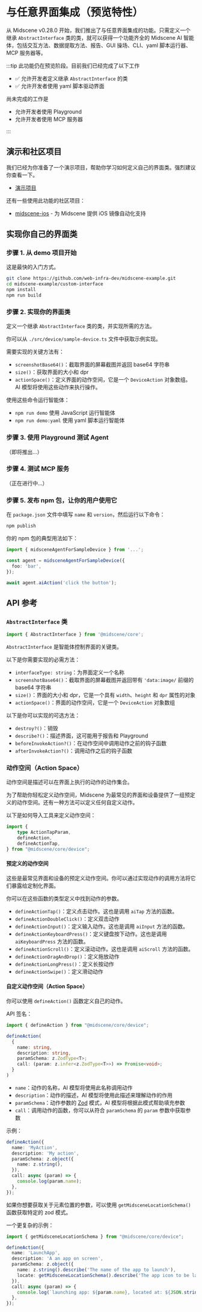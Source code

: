# 与任意界面集成（预览特性）

从 Midscene v0.28.0 开始，我们推出了与任意界面集成的功能。只需定义一个继承 `AbstractInterface` 类的类，就可以获得一个功能齐全的 Midscene AI 智能体，包括交互方法、数据提取方法、报告、GUI 操场、CLI、yaml 脚本运行器、MCP 服务器等。

:::tip
此功能仍在预览阶段。目前我们已经完成了以下工作
- ✅ 允许开发者定义继承 `AbstractInterface` 的类
- ✅ 允许开发者使用 yaml 脚本驱动界面

尚未完成的工作是

- 允许开发者使用 Playground
- 允许开发者使用 MCP 服务器

:::


## 演示和社区项目

我们已经为你准备了一个演示项目，帮助你学习如何定义自己的界面类。强烈建议你查看一下。

* [演示项目](https://github.com/web-infra-dev/midscene-example/tree/main/custom-interface)

还有一些使用此功能的社区项目：

* [midscene-ios](https://github.com/lhuanyu/midscene-ios) - 为 Midscene 提供 iOS 镜像自动化支持


## 实现你自己的界面类

### 步骤 1. 从 demo 项目开始

这是最快的入门方式。

```bash
git clone https://github.com/web-infra-dev/midscene-example.git
cd midscene-example/custom-interface
npm install
npm run build
```

### 步骤 2. 实现你的界面类

定义一个继承 `AbstractInterface` 类的类，并实现所需的方法。

你可以从 `./src/device/sample-device.ts` 文件中获取示例实现。

需要实现的关键方法有：
- `screenshotBase64()`：截取界面的屏幕截图并返回 base64 字符串
- `size()`：获取界面的大小和 dpr
- `actionSpace()`：定义界面的动作空间，它是一个 `DeviceAction` 对象数组。AI 模型将使用这些动作来执行操作。

使用这些命令运行智能体：

- `npm run demo` 使用 JavaScript 运行智能体
- `npm run demo:yaml` 使用 yaml 脚本运行智能体


### 步骤 3. 使用 Playground 测试 Agent

（即将推出...）

### 步骤 4. 测试 MCP 服务

（正在进行中...）

### 步骤 5. 发布 npm 包，让你的用户使用它

在 `package.json` 文件中填写 `name` 和 `version`，然后运行以下命令：

```bash
npm publish
```

你的 npm 包的典型用法如下：

```typescript
import { midsceneAgentForSampleDevice } from '...';

const agent = midsceneAgentForSampleDevice({
  foo: 'bar',
});

await agent.aiAction('click the button');
```

## API 参考

### `AbstractInterface` 类

```typescript
import { AbstractInterface } from '@midscene/core';
```

`AbstractInterface` 是智能体控制界面的关键类。

以下是你需要实现的必需方法：

- `interfaceType: string`：为界面定义一个名称
- `screenshotBase64()`：截取界面的屏幕截图并返回带有 `'data:image/` 前缀的 base64 字符串
- `size()`：界面的大小和 dpr，它是一个具有 `width`、`height` 和 `dpr` 属性的对象
- `actionSpace()`：界面的动作空间，它是一个 `DeviceAction` 对象数组

以下是你可以实现的可选方法：

- `destroy?()`：销毁
- `describe?()`：描述界面，这可能用于报告和 Playground
- `beforeInvokeAction?()`：在动作空间中调用动作之前的钩子函数
- `afterInvokeAction?()`：调用动作之后的钩子函数

### 动作空间（Action Space）

动作空间是描述可以在界面上执行的动作的动作集合。

为了帮助你轻松定义动作空间，Midscene 为最常见的界面和设备提供了一组预定义的动作空间。还有一种方法可以定义任何自定义动作。

以下是如何导入工具来定义动作空间：

```typescript
import {
	type ActionTapParam,
	defineAction,
	defineActionTap,
} from "@midscene/core/device";
```

#### 预定义的动作空间

这些是最常见界面和设备的预定义动作空间。你可以通过实现动作的调用方法将它们暴露给定制化界面。

你可以在这些函数的类型定义中找到动作的参数。

* `defineActionTap()`：定义点击动作。这也是调用 `aiTap` 方法的函数。
* `defineActionDoubleClick()`：定义双击动作
* `defineActionInput()`：定义输入动作。这也是调用 `aiInput` 方法的函数。
* `defineActionKeyboardPress()`：定义键盘按下动作。这也是调用 `aiKeyboardPress` 方法的函数。
* `defineActionScroll()`：定义滚动动作。这也是调用 `aiScroll` 方法的函数。
* `defineActionDragAndDrop()`：定义拖放动作
* `defineActionLongPress()`：定义长按动作
* `defineActionSwipe()`：定义滑动动作

#### 自定义动作空间（Action Space）

你可以使用 `defineAction()` 函数定义自己的动作。

API 签名：

```typescript
import { defineAction } from "@midscene/core/device";

defineAction(
  {
    name: string,
    description: string,
    paramSchema: z.ZodType<T>;
    call: (param: z.infer<z.ZodType<T>>) => Promise<void>;
  }
)
```

* `name`：动作的名称，AI 模型将使用此名称调用动作
* `description`：动作的描述，AI 模型将使用此描述来理解动作的作用
* `paramSchema`：动作参数的 [Zod](https://www.npmjs.com/package/zod) 模式，AI 模型将根据此模式帮助填充参数
* `call`：调用动作的函数，你可以从符合 `paramSchema` 的 `param` 参数中获取参数


示例：

```typescript
defineAction({
  name: 'MyAction',
  description: 'My action',
  paramSchema: z.object({
    name: z.string(),
  }),
  call: async (param) => {
    console.log(param.name);
  },
});
```

如果你想要获取关于元素位置的参数，可以使用 `getMidsceneLocationSchema()` 函数获取特定的 zod 模式。

一个更复杂的示例：

```typescript
import { getMidsceneLocationSchema } from "@midscene/core/device";

defineAction({
  name: 'LaunchApp',
  description: 'A an app on screen',
  paramSchema: z.object({
    name: z.string().describe('The name of the app to launch'),
    locate: getMidsceneLocationSchema().describe('The app icon to be launched'),
  }),
  call: async (param) => {
    console.log(`launching app: ${param.name}, located at: ${JSON.stringify(param.locate.center)}`);
  },
});
```


